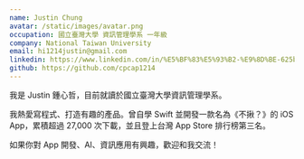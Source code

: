 ```yaml
---
name: Justin Chung
avatar: /static/images/avatar.png
occupation: 國立臺灣大學 資訊管理學系 一年級
company: National Taiwan University
email: hi1214justin@gmail.com
linkedin: https://www.linkedin.com/in/%E5%BF%83%E5%93%B2-%E9%8D%BE-625b27239/
github: https://github.com/cpcap1214
---
```


我是 Justin 鍾心哲，目前就讀於國立臺灣大學資訊管理學系。

我熱愛寫程式、打造有趣的產品。曾自學 Swift 並開發一款名為《不揪？》的 iOS App，累積超過 27,000 次下載，並且登上台灣 App Store 排行榜第三名。

如果你對 App 開發、AI、資訊應用有興趣，歡迎和我交流！